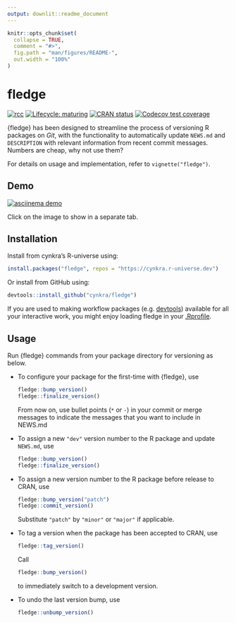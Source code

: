 ```yaml
---
output: downlit::readme_document
---
```


<!-- README.md is generated from README.Rmd. Please edit that file -->

```r
knitr::opts_chunk$set(
  collapse = TRUE,
  comment = "#>",
  fig.path = "man/figures/README-",
  out.width = "100%"
)
```
# fledge

<!-- badges: start -->
[![rcc](https://github.com/cynkra/fledge/workflows/rcc/badge.svg)](https://github.com/cynkra/fledge/actions)
[![Lifecycle: maturing](https://img.shields.io/badge/lifecycle-maturing-blue.svg)](https://www.tidyverse.org/lifecycle/#maturing)
[![CRAN status](https://www.r-pkg.org/badges/version/fledge)](https://cran.r-project.org/package=fledge)
[![Codecov test coverage](https://codecov.io/gh/cynkra/fledge/branch/main/graph/badge.svg)](https://codecov.io/gh/cynkra/fledge?branch=main)
<!-- badges: end -->

{fledge} has been designed to streamline the process of versioning R packages on _Git_, with the functionality to automatically update `NEWS.md` and `DESCRIPTION` with relevant information from recent commit messages.
Numbers are cheap, why not use them?

For details on usage and implementation, refer to `vignette("fledge")`.

## Demo

[![asciinema demo](https://github.com/cynkra/fledge/raw/master/readme/demo.gif)](https://asciinema.org/a/173876)

Click on the image to show in a separate tab.

## Installation

Install from cynkra's R-universe using:

```r
install.packages("fledge", repos = "https://cynkra.r-universe.dev")
```

Or install from GitHub using:

```r
devtools::install_github("cynkra/fledge")
```

If you are used to making workflow packages (e.g. [devtools](https://usethis.r-lib.org/articles/articles/usethis-setup.html#use-usethis-or-devtools-in-interactive-work)) available for all your interactive work, 
you might enjoy loading fledge in your [.Rprofile](https://rstats.wtf/r-startup.html#rprofile).

## Usage

Run {fledge} commands from your package directory for versioning as below.

* To configure your package for the first-time with {fledge}, use

    ```r
    fledge::bump_version()
    fledge::finalize_version()
    ```

    From now on, use bullet points (`*` or `-`) in your commit or merge messages to indicate the messages that you want to include in NEWS.md

* To assign a new `"dev"` version number to the R package and update `NEWS.md`, use

    ```r
    fledge::bump_version()
    fledge::finalize_version()
    ```

* To assign a new version number to the R package before release to CRAN, use

    ```r
    fledge::bump_version("patch")
    fledge::commit_version()
    ```

    Substitute `"patch"` by `"minor"` or `"major"` if applicable.

* To tag a version when the package has been accepted to CRAN, use

    ```r
    fledge::tag_version()
    ```
    
    Call 
    
    ```r
    fledge::bump_version()
    ```
    
    to immediately switch to a development version.

* To undo the last version bump, use

    ```r
    fledge::unbump_version()
    ```
